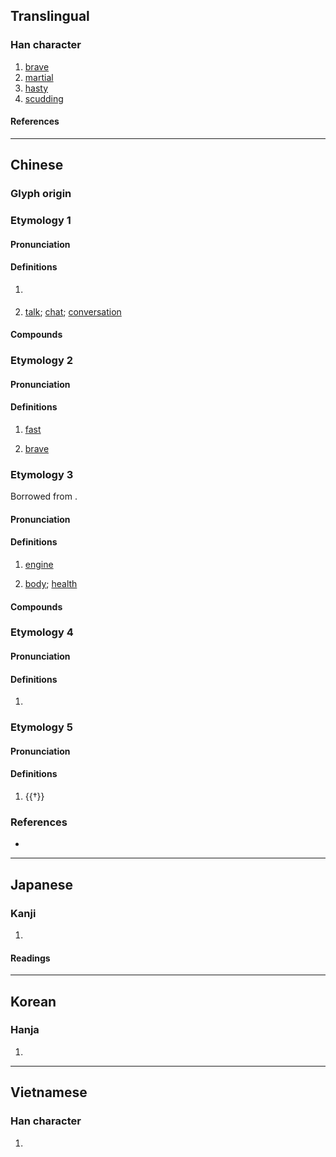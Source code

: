 {{character info}}
==Translingual==

===Han character===
{{Han char|rn=9|rad=人|as=09|sn=11|four=26227|canj=OAPV|ids=⿰亻曷}}

# [[brave]]
# [[martial]]
# [[hasty]]
# [[scudding]]

====References====
{{Han ref|kx=0110.040|dkj=00836|dj=0234.010|hdz=10191.010|uh=5048}}

----

==Chinese==
{{zh-forms}}

===Glyph origin===
{{Han etym}}

===Etymology 1===

====Pronunciation====
{{zh-pron
|m=jì
|c=gai6-2,gai6
|c_note=gai6-2 - vernacular (all senses); gai6 - literary (reserved for Buddhist senses)
|c-t=gai5*
|mc=1
|oc=1
|cat=n
}}

====Definitions====
{{zh-hanzi}}

# {{lb|zh|Buddhism}} {{zh-short|偈陀|[[gatha]]}}
# {{lb|zh|Cantonese}} [[talk]]; [[chat]]; [[conversation]]

====Compounds====
{{zh-der|偈子|偈言|偈頌|傾偈:king1 gai6-2|傾閒偈|閒偈|話事偈|佛偈|啱偈|密偈}}

===Etymology 2===

====Pronunciation====
{{zh-pron
|m=jié
|c=git6
|mc=2
|oc=2
|cat=a
}}

====Definitions====
{{zh-hanzi}}

# {{lb|zh|literary}} [[fast]]
# {{lb|zh|literary}} [[brave]]

===Etymology 3===
Borrowed from {{bor|yue|en|gear}}.

====Pronunciation====
{{zh-pron
|c=gai2
|cat=n
}}

====Definitions====
{{zh-hanzi}} {{tlb|zh|Cantonese}}

# [[engine]] {{zh-mw|副}}
# {{lb|zh|figurative}} [[body]]; [[health]] {{zh-mw|副}}

====Compounds====
{{zh-der|偈油|爆偈}}

===Etymology 4===

====Pronunciation====
{{zh-pron
|m=jié
|cat=a
}}

====Definitions====
{{zh-hanzi}}

# {{zh-only|偈偈}}

===Etymology 5===

====Pronunciation====
{{zh-pron
|m=qì
|cat=a
}}

====Definitions====
{{zh-hanzi}}

# {{†}} {{zh-alt-form|憩|to [[rest]]}}

===References===
* {{R:yue:Hanzi}}

----

==Japanese==

===Kanji===
{{ja-kanji|grade=|rs=人09}}

# {{rfdef|ja|sort=人09}}

====Readings====
{{ja-readings
|goon=げ, げち
|kanon=けい, けつ
|kun=いこ-う
}}

----

==Korean==

===Hanja===
{{ko-hanja|hangeul=[[게]], [[걸]]|rv=ge, geol|mr=ke, kŏl}}

# {{rfdef|ko|sort=人09}}

----

==Vietnamese==

===Han character===
{{vi-readings|reading=[[kệ]]|rs=人09}}

# {{rfdef|vi|sort=人09}}